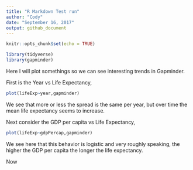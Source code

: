 ```yaml
---
title: "R Markdown Test run"
author: "Cody"
date: "September 16, 2017"
output: github_document
---
```


```r
knitr::opts_chunk$set(echo = TRUE)
```

```r
library(tidyverse)
library(gapminder)
```

Here I will plot somethings so we can see interesting trends in Gapminder.

First is the Year vs Life Expectancy,

```r
plot(lifeExp~year,gapminder)
```

We see that more or less the spread is the same per year, but over time the mean life expectancy seems to increase.

Next consider the GDP per capita vs Life Expectancy,

```r
plot(lifeExp~gdpPercap,gapminder)
```

We see here that this behavior is logistic and very roughly speaking, the higher the GDP per capita the longer the life expectancy.

Now
